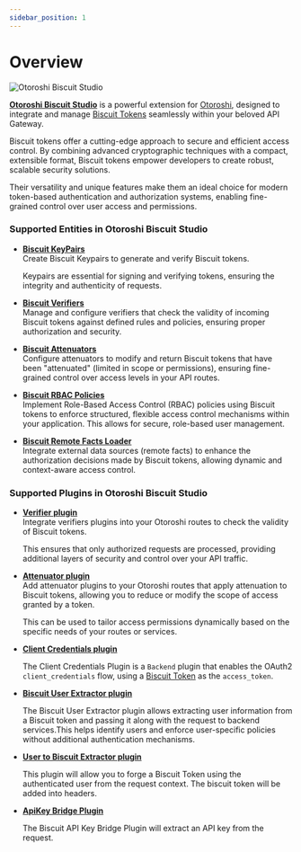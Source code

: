 ```yaml
---
sidebar_position: 1
---
```



# Overview

![Otoroshi Biscuit Studio](/img/undraw_features-overview_uone.svg)

[**Otoroshi Biscuit Studio**](https://github.com/cloud-apim/otoroshi-biscuit-studio) is a powerful extension for [Otoroshi](https://maif.github.io/otoroshi/manual/index.html), designed to integrate and manage [Biscuit Tokens](https://biscuitsec.org) seamlessly within your beloved API Gateway. 

Biscuit tokens offer a cutting-edge approach to secure and efficient access control. By combining advanced cryptographic techniques with a compact, extensible format, Biscuit tokens empower developers to create robust, scalable security solutions. 

Their versatility and unique features make them an ideal choice for modern token-based authentication and authorization systems, enabling fine-grained control over user access and permissions.

### Supported Entities in Otoroshi Biscuit Studio

* **[Biscuit KeyPairs](/docs/entities/keypairs)**  
  Create Biscuit Keypairs to generate and verify Biscuit tokens. 
  
  Keypairs are essential for signing and verifying tokens, ensuring the integrity and authenticity of requests.

* **[Biscuit Verifiers](/docs/entities/verifiers)**  
  Manage and configure verifiers that check the validity of incoming Biscuit tokens against defined rules and policies, ensuring proper authorization and security.

* **[Biscuit Attenuators](/docs/entities/attenuators)**  
  Configure attenuators to modify and return Biscuit tokens that have been "attenuated" (limited in scope or permissions), ensuring fine-grained control over access levels in your API routes.
  
* **[Biscuit RBAC Policies](/docs/entities/rbac)**  
  Implement Role-Based Access Control (RBAC) policies using Biscuit tokens to enforce structured, flexible access control mechanisms within your application. This allows for secure, role-based user management.

* **[Biscuit Remote Facts Loader](/docs/entities/remotefacts)**  
  Integrate external data sources (remote facts) to enhance the authorization decisions made by Biscuit tokens, allowing dynamic and context-aware access control.

### Supported Plugins in Otoroshi Biscuit Studio

* **[Verifier plugin](/docs/plugins/verifiers)**  
  Integrate verifiers plugins into your Otoroshi routes to check the validity of Biscuit tokens. 
  
  This ensures that only authorized requests are processed, providing additional layers of security and control over your API traffic.

* **[Attenuator plugin](/docs/plugins/attenuators)**  
  Add attenuator plugins to your Otoroshi routes that apply attenuation to Biscuit tokens, allowing you to reduce or modify the scope of access granted by a token. 
  
  This can be used to tailor access permissions dynamically based on the specific needs of your routes or services.

* **[Client Credentials plugin](/docs/plugins/clientcredentials)**

  The Client Credentials Plugin is a `Backend` plugin that enables the OAuth2 `client_credentials` flow, using a [Biscuit Token](/docs/introduction) as the `access_token`.

* **[Biscuit User Extractor plugin](/docs/plugins/biscuit-user-extractor)**

  The Biscuit User Extractor plugin allows extracting user information from a Biscuit token and passing it along with the request to backend services.This helps identify users and enforce user-specific policies without additional authentication mechanisms.

* **[User to Biscuit Extractor plugin](/docs/plugins/user-to-biscuit)**

  This plugin will allow you to forge a Biscuit Token using the authenticated user from the request context. The biscuit token will be added into headers.

* **[ApiKey Bridge Plugin](/docs/plugins/apikeybridge)**

  The Biscuit API Key Bridge Plugin will extract an API key from the request.
